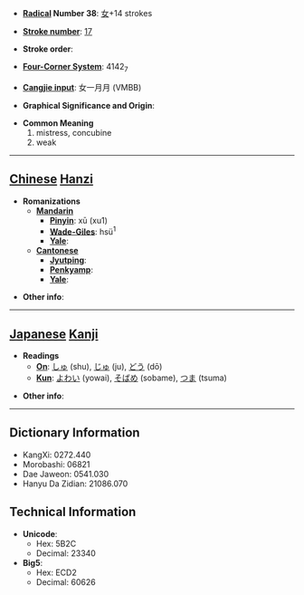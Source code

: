 * '''[[Wiktionary:Chinese radical index| Radical]] Number 38''': [[Wiktionary:Chinese radical index 女|女]]+14 strokes

* '''[[Wiktionary:Chinese total strokes index|Stroke number]]''': [[Wiktionary:Chinese total strokes index 17|17]]

* '''Stroke order''': 

* '''[[Wiktionary:Chinese four corner index|Four-Corner System]]''': 4142<sub>7</sub>

* '''[[Wiktionary:Chinese Cangjie index|Cangjie input]]''': 女一月月 (VMBB)

* '''Graphical Significance and Origin''': 

* '''Common Meaning'''
*#mistress, concubine
*# weak


----

== [[Chinese]] [[Hanzi]] ==

* '''Romanizations'''
** '''[[Mandarin]]'''
*** '''[[Pinyin]]''': xū (xu1)
*** '''[[Wade-Giles]]''': hsü<sup>1</sup>
*** '''[[Yale]]''': 
** '''[[Cantonese]]'''
*** '''[[Jyutping]]''':
*** '''[[Penkyamp]]''': 
*** '''[[Yale]]''': 

* '''Other info''': 

----

== [[Japanese]] [[Kanji]] ==

* '''Readings'''
** '''[[On]]''': [[しゅ]] (shu), [[じゅ]] (ju), [[どう]] (dō)
** '''[[Kun]]''': [[よわい]] (yowai), [[そばめ]] (sobame), [[つま]] (tsuma)

* '''Other info''':  

----

== Dictionary Information ==

* KangXi: 0272.440
* Morobashi: 06821
* Dae Jaweon: 0541.030
* Hanyu Da Zidian: 21086.070

== Technical Information ==

* '''Unicode''':
** Hex: 5B2C
** Decimal: 23340
* '''Big5''':
** Hex: ECD2
** Decimal: 60626